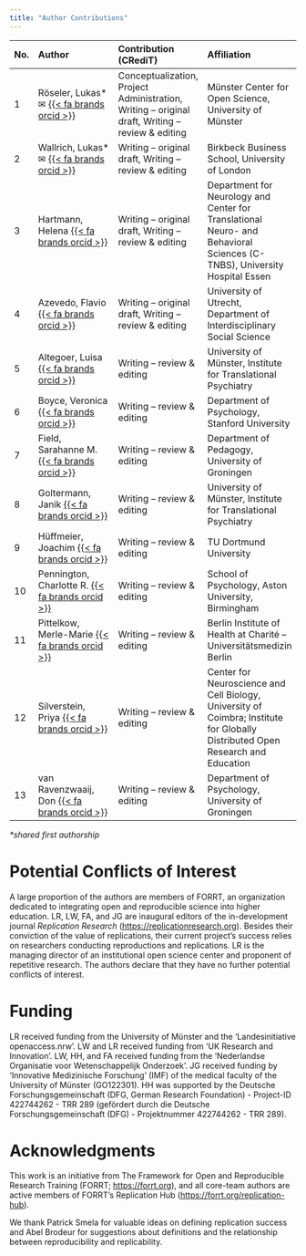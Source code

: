 ```yaml
---
title: "Author Contributions"
---
```


| No. | Author | Contribution (CRediT) | Affiliation |
|:---|:-------------------------------|:----------------------|:------------|
| 1 | Röseler, Lukas* ✉ [{{< fa brands orcid >}}](https://orcid.org/0000-0002-6446-1901) | Conceptualization, Project Administration, Writing – original draft, Writing – review & editing | Münster Center for Open Science, University of Münster |
| 2 | Wallrich, Lukas* ✉ [{{< fa brands orcid >}}](https://orcid.org/0000-0003-2121-5177) | Writing – original draft, Writing – review & editing | Birkbeck Business School, University of London |
| 3 | Hartmann, Helena [{{< fa brands orcid >}}](https://orcid.org/0000-0002-1331-6683) | Writing – original draft, Writing – review & editing | Department for Neurology and Center for Translational Neuro- and Behavioral Sciences (C-TNBS), University Hospital Essen |
| 4 | Azevedo, Flavio [{{< fa brands orcid >}}](https://orcid.org/0000-0001-9000-8513) | Writing – original draft, Writing – review & editing | University of Utrecht, Department of Interdisciplinary Social Science |
| 5 | Altegoer, Luisa [{{< fa brands orcid >}}](https://orcid.org/0000-0001-8466-7328) | Writing – review & editing | University of Münster, Institute for Translational Psychiatry |
| 6 | Boyce, Veronica [{{< fa brands orcid >}}](https://orcid.org/0000-0002-8890-2775) | Writing – review & editing | Department of Psychology, Stanford University |
| 7 | Field, Sarahanne M. [{{< fa brands orcid >}}](https://orcid.org/0000-0001-7874-1261) | Writing – review & editing | Department of Pedagogy, University of Groningen |
| 8 | Goltermann, Janik [{{< fa brands orcid >}}](https://orcid.org/0000-0003-3087-1002) | Writing – review & editing | University of Münster, Institute for Translational Psychiatry |
| 9 | Hüffmeier, Joachim [{{< fa brands orcid >}}](https://orcid.org/0000-0002-0490-7035) | Writing – review & editing | TU Dortmund University |
| 10 | Pennington, Charlotte R. [{{< fa brands orcid >}}](https://orcid.org/0000-0002-5259-642X) | Writing – review & editing | School of Psychology, Aston University, Birmingham |
| 11 | Pittelkow, Merle-Marie [{{< fa brands orcid >}}](https://orcid.org/0000-0002-7487-7898) | Writing – review & editing | Berlin Institute of Health at Charité – Universitätsmedizin Berlin |
| 12 | Silverstein, Priya [{{< fa brands orcid >}}](https://orcid.org/0000-0003-0095-339X) | Writing – review & editing | Center for Neuroscience and Cell Biology, University of Coimbra; Institute for Globally Distributed Open Research and Education |
| 13 | van Ravenzwaaij, Don [{{< fa brands orcid >}}](https://orcid.org/0000-0002-5030-4091) | Writing – review & editing | Department of Psychology, University of Groningen |

*\*shared first authorship*

# Potential Conflicts of Interest

A large proportion of the authors are members of FORRT, an organization dedicated to integrating open and reproducible science into higher education. LR, LW, FA, and JG are inaugural editors of the in-development journal *Replication Research* (<https://replicationresearch.org>). Besides their conviction of the value of replications, their current project’s success relies on researchers conducting reproductions and replications. LR is the managing director of an institutional open science center and proponent of repetitive research. The authors declare that they have no further potential conflicts of interest.

# Funding

LR received funding from the University of Münster and the ‘Landesinitiative openaccess.nrw’. LW and LR received funding from ‘UK Research and Innovation’. LW, HH, and FA received funding from the ‘Nederlandse Organisatie voor Wetenschappelijk Onderzoek’. JG received funding by ‘Innovative Medizinische Forschung’ (IMF) of the medical faculty of the University of Münster (GO122301). HH was supported by the Deutsche Forschungsgemeinschaft (DFG, German Research Foundation) - Project-ID 422744262 - TRR 289 (gefördert durch die Deutsche Forschungsgemeinschaft (DFG) - Projektnummer 422744262 - TRR 289).

# Acknowledgments

This work is an initiative from The Framework for Open and Reproducible Research Training (FORRT; <https://forrt.org>), and all core-team authors are active members of FORRT’s Replication Hub ([https://forrt.org/replication-hub](https://forrt.org/replication-hub/)).

We thank Patrick Smela for valuable ideas on defining replication success and Abel Brodeur for suggestions about definitions and the relationship between reproducibility and replicability.
